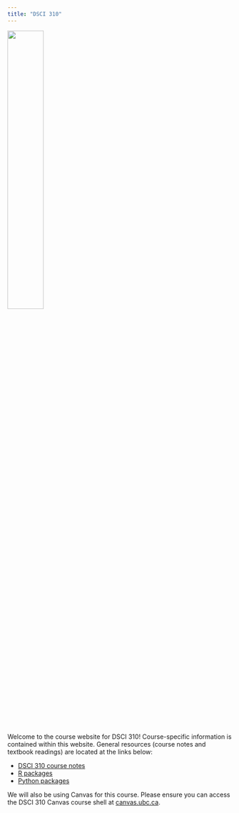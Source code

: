 ```yaml
---
title: "DSCI 310"
---
```


![](images/dsci-310-logo.png){width="40%"}

Welcome to the course website for DSCI 310! Course-specific information is contained within this website. General resources (course notes and textbook readings) are located at the links below:

- [DSCI 310 course notes](https://ubc-dsci.github.io/reproducible-and-trustworthy-workflows-for-data-science)
- [R packages](https://r-pkgs.org/)
- [Python packages](https://py-pkgs.org/)

We will also be using Canvas for this course.
Please ensure you can access the DSCI 310 Canvas course shell at [canvas.ubc.ca](https://canvas.ubc.ca).

